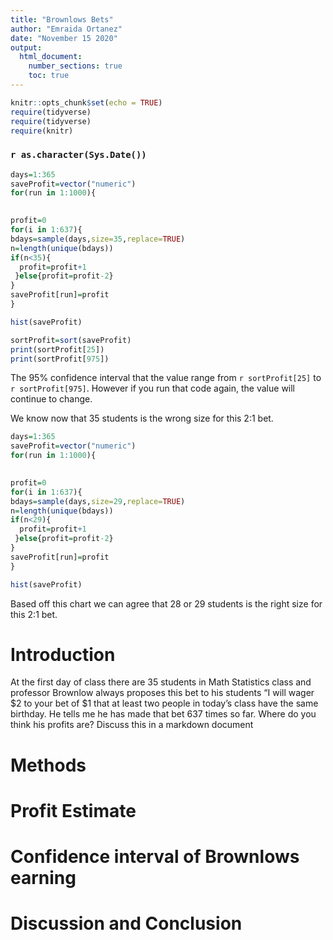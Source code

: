 ```yaml
---
title: "Brownlows Bets"
author: "Emraida Ortanez"
date: "November 15 2020"
output: 
  html_document:
    number_sections: true
    toc: true
---
```


```r
knitr::opts_chunk$set(echo = TRUE)
require(tidyverse)
require(tidyverse)
require(knitr)
```
### `r as.character(Sys.Date())`

```r
days=1:365
saveProfit=vector("numeric")
for(run in 1:1000){
  

profit=0
for(i in 1:637){
bdays=sample(days,size=35,replace=TRUE)  
n=length(unique(bdays))
if(n<35){
  profit=profit+1
 }else{profit=profit-2}
}
saveProfit[run]=profit
}

```
```r
hist(saveProfit)
```

```r
sortProfit=sort(saveProfit)
print(sortProfit[25])
print(sortProfit[975])
```

The 95% confidence interval that the value range from `r sortProfit[25]` to `r sortProfit[975]`.
However if you run that code again, the value will continue to change. 

We know now that 35 students is the wrong size for this 2:1 bet.   
  
```r
days=1:365
saveProfit=vector("numeric")
for(run in 1:1000){
  

profit=0
for(i in 1:637){
bdays=sample(days,size=29,replace=TRUE)  
n=length(unique(bdays))
if(n<29){
  profit=profit+1
 }else{profit=profit-2}
}
saveProfit[run]=profit
}

```
```r
hist(saveProfit)
```
  
Based off this chart we can agree that 28 or 29 students is the right size for this 2:1 bet.    
  
<!-- We recommend you use git branches -- create a separate branch for each major section i.e. Introduction, Methods, Results, Inferential Results, and Discussion and Conclusions - leave the YAML block untouched until the final merge where you put in your own name !-->

# Introduction

<!--In this section you explain what you are trying to show.  Where did the data come from?  What is the research or other question you are trying to answer?!-->

 At the first day of class there are 35 students in Math Statistics class and professor Brownlow always proposes this bet to his students "I will wager $2 to your bet of $1 that at least two people in today's class have  the same birthday.  He tells me he has made that bet 637 times so far. Where do you think his profits are? Discuss this in a markdown document

# Methods

<!--Decide on your methods:  In this section explain the approach you will take to attack the issue --- how will you decide on a likely estimate of professor Brownlow's earnings or losses after 637 bets. Also explain how you construct a 95% confidence interval about your estimate of his winnings !-->


# Profit Estimate

<!--Explain and display the results of your method of coming up with the estimate of professor Brownlows betting profits!-->


# Confidence interval of Brownlows earning

<!--Explain and display your method of coming up with a 95% confidence interval of  professor Brownlows winnings (or losings)-->


# Discussion and Conclusion

<!--Discussion and conclusion here.  If professor Brownlow is consistantly making or losing money how could he change his payout so that his profits center on zero?  Also discuss what size his class should be in order to have his current scheme balance at zero profit.!-->

